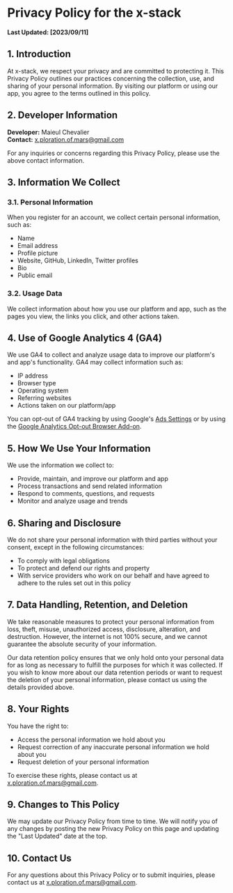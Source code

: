 # Privacy Policy for the x-stack

**Last Updated: [2023/09/11]**

## 1. Introduction

At x-stack, we respect your privacy and are committed to protecting it. This Privacy Policy outlines our practices concerning the collection, use, and sharing of your personal information. By visiting our platform or using our app, you agree to the terms outlined in this policy.

## 2. Developer Information

**Developer:** Maieul Chevalier  
**Contact:** x.ploration.of.mars@gmail.com

For any inquiries or concerns regarding this Privacy Policy, please use the above contact information.

## 3. Information We Collect

### 3.1. Personal Information

When you register for an account, we collect certain personal information, such as:

- Name
- Email address
- Profile picture
- Website, GitHub, LinkedIn, Twitter profiles
- Bio
- Public email

### 3.2. Usage Data

We collect information about how you use our platform and app, such as the pages you view, the links you click, and other actions taken.

## 4. Use of Google Analytics 4 (GA4)

We use GA4 to collect and analyze usage data to improve our platform's and app's functionality. GA4 may collect information such as:

- IP address
- Browser type
- Operating system
- Referring websites
- Actions taken on our platform/app

You can opt-out of GA4 tracking by using Google's [Ads Settings](https://www.google.com/settings/ads) or by using the [Google Analytics Opt-out Browser Add-on](https://tools.google.com/dlpage/gaoptout).

## 5. How We Use Your Information

We use the information we collect to:

- Provide, maintain, and improve our platform and app
- Process transactions and send related information
- Respond to comments, questions, and requests
- Monitor and analyze usage and trends

## 6. Sharing and Disclosure

We do not share your personal information with third parties without your consent, except in the following circumstances:

- To comply with legal obligations
- To protect and defend our rights and property
- With service providers who work on our behalf and have agreed to adhere to the rules set out in this policy

## 7. Data Handling, Retention, and Deletion

We take reasonable measures to protect your personal information from loss, theft, misuse, unauthorized access, disclosure, alteration, and destruction. However, the internet is not 100% secure, and we cannot guarantee the absolute security of your information.

Our data retention policy ensures that we only hold onto your personal data for as long as necessary to fulfill the purposes for which it was collected. If you wish to know more about our data retention periods or want to request the deletion of your personal information, please contact us using the details provided above.

## 8. Your Rights

You have the right to:

- Access the personal information we hold about you
- Request correction of any inaccurate personal information we hold about you
- Request deletion of your personal information

To exercise these rights, please contact us at x.ploration.of.mars@gmail.com.

## 9. Changes to This Policy

We may update our Privacy Policy from time to time. We will notify you of any changes by posting the new Privacy Policy on this page and updating the "Last Updated" date at the top.

## 10. Contact Us

For any questions about this Privacy Policy or to submit inquiries, please contact us at x.ploration.of.mars@gmail.com.
